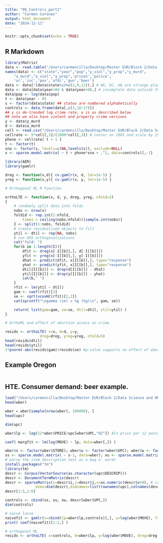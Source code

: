 ```yaml
---
title: "06_Controls_part2"
author: "Carmen Coronas"
output: html_document
date: "2024-12-11"
---
```


```r
knitr::opts_chunk$set(echo = TRUE)
```

## R Markdown

```r
library(Matrix)
data <- read.table("/Users/carmencilla/Desktop/Master EUR/Block 2/Data Science and HR Analytics/FEM11213-Coronas/Data/abortion.dat", skip=1, sep="\t")
names(data) <- c("state","year","pop","y_viol","y_prop","y_murd",
	"a_murd","a_viol","a_prop",'prison','police',
	'ur','inc','pov','afdc','gun','beer')
data <- data[!(data$state%in%c(2,9,12)),] # AK, DC, HA are strange places
data <- data[data$year>84 & data$year<98,] # incomplete data outside these years
data$pop <- log(data$pop)
t <- data$year - 85
s <- factor(data$state) ## states are numbered alphabetically
controls <- data.frame(data[,c(3,10:17)])
## y is de-trended log crime rate, a is as described below
## note we also have violent and property crime versions
y <- data$y_murd
d <- data$a_murd
cell <- read.csv("/Users/carmencilla/Desktop/Master EUR/Block 2/Data Science and HR Analytics/FEM11213-Coronas/Data/us_cellphone.csv")
cellrate <- 5*cell[,2]/(1000*cell[,3]) # center on 1985 and scale by 1997-1985
phone <- cellrate[ t + 1 ]
t <- factor(t)
sna <- factor(s, levels=c(NA,levels(s)), exclude=NULL)
x <- sparse.model.matrix( ~ t + phone*sna + .^2, data=controls)[,-1]
```

```r
library(AER)
library(gamlr)

dreg <- function(x,d){ cv.gamlr(x, d, lmr=1e-5) }
yreg <- function(x,y){ cv.gamlr(x, y, lmr=1e-5) }
```

```r
# Orthogonal ML R Function

orthoLTE <- function(x, d, y, dreg, yreg, nfold=2)
{
	# randomly split data into folds
	nobs <- nrow(x)
    foldid <- rep.int(1:nfold, 
    	times = ceiling(nobs/nfold))[sample.int(nobs)]
    I <- split(1:nobs, foldid)
    # create residualized objects to fill
	ytil <- dtil <- rep(NA, nobs)
	# run OOS orthogonalizations
	cat("fold: ")
	for(b in 1:length(I)){
		dfit <- dreg(x[-I[[b]],], d[-I[[b]]])
		yfit <- yreg(x[-I[[b]],], y[-I[[b]]])
		dhat <- predict(dfit, x[I[[b]],], type="response")
		yhat <- predict(yfit, x[I[[b]],], type="response")
		dtil[I[[b]]] <- drop(d[I[[b]]] - dhat)
		ytil[I[[b]]] <- drop(y[I[[b]]] - yhat)
		cat(b," ")
	}
	rfit <- lm(ytil ~ dtil)
	gam <- coef(rfit)[2]
	se <- sqrt(vcovHC(rfit)[2,2])
	cat(sprintf("\ngamma (se) = %g (%g)\n", gam, se))

	return( list(gam=gam, se=se, dtil=dtil, ytil=ytil) )
}
```

```r
# OrthoML and effect of abortion access on crime

resids <- orthoLTE( x=x, d=d, y=y, 
				dreg=dreg, yreg=yreg, nfold=5) 
head(resids$dtil)
head(resids$ytil)
2*pnorm(-abs(resids$gam)/resids$se) #p-value supports no effect of abortion access on crime
```


## Example Oregon
```r

```

## HTE. Consumer demand: beer example. 
```r
load("/Users/carmencilla/Desktop/Master EUR/Block 2/Data Science and HR Analytics/FEM11213-Coronas/Data/dominicks-beer.rda")
head(wber)
```

```r
wber = wber[sample(nrow(wber), 100000), ]
head(upc)
```

```r
dim(upc)
```

```r
wber$lp <- log(12*wber$PRICE/upc[wber$UPC,"OZ"]) #ln price per 12 ounces
```

```r
coef( margfit <- lm(log(MOVE) ~ lp, data=wber[,]) )
```

```r
wber$s <- factor(wber$STORE); wber$u <- factor(wber$UPC); wber$w <- factor(wber$WEEK)
xs <- sparse.model.matrix( ~ s-1, data=wber); xu <- sparse.model.matrix( ~ u-1, data=wber); xw <- sparse.model.matrix( ~ w-1, data=wber)
# parse the item description text as a bag o' words
install.packages("tm")
library(tm)
descr <- Corpus(VectorSource(as.character(upc$DESCRIP)))
descr <- DocumentTermMatrix(descr)
descr <- sparseMatrix(i=descr$i,j=descr$j,x=as.numeric(descr$v>0), # convert from stm to Matrix format
              dims=dim(descr),dimnames=list(rownames(upc),colnames(descr)))
descr[1:5,1:6]
```

```r
controls <- cbind(xs, xu, xw, descr[wber$UPC,]) 
dim(controls)
```

```r
# naive lasso
naivefit <- gamlr(x=cbind(lp=wber$lp,controls)[,], y=log(wber$MOVE), free=1, standardize=FALSE)
print( coef(naivefit)[1:2,] )
```
```r
# orthogonal ML 
resids <- orthoLTE( x=controls, d=wber$lp, y=log(wber$MOVE), dreg=dreg, yreg=yreg, nfold=5)
```


